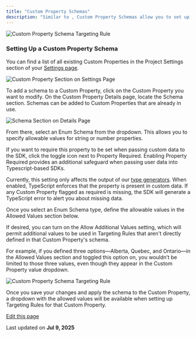 ```yaml
---
title: "Custom Property Schemas"
description: "Similar to , Custom Property Schemas allow you to set up a schema and define a list of possible values for a , which will appear in a dropdown when setting up Targeting Rules. Labels can be defined for each value to make selections more human-readable and easier to identify. This removes the need to remember valid inputs for a specific Custom Property."
---
```


![Custom Property Schema Targeting Rule](/images/platform/security-and-guardrails/assets/images/oct-2024-cust-prop-schema-targ-rule-462dbd3e3fecb097ff35b274766edc91.png)

### Setting Up a Custom Property Schema[​](#setting-up-a-custom-property-schema "Direct link to Setting Up a Custom Property Schema")

You can find a list of all existing Custom Properties in the Project Settings section of your [Settings page](https://app.devcycle.com/r/settings).

![Custom Property Section on Settings Page](/images/platform/security-and-guardrails/assets/images/oct-2024-cust-prop-settings-page-8ee6b4d6150caeefb2a1acff98bb90d6.png)

To add a schema to a Custom Property, click on the Custom Property you want to modify. On the Custom Property Details page, locate the Schema section. Schemas can be added to Custom Properties that are already in use.

![Schema Section on Details Page](/images/platform/security-and-guardrails/assets/images/oct-2024-schema-on-cust-prop-det-page-d8ceff674ec6855628813e72d6e14a8c.png)

From there, select an Enum Schema from the dropdown. This allows you to specify allowable values for string or number properties.

If you want to require this property to be set when passing custom data to the SDK, click the toggle icon next to Property Required. Enabling Property Required provides an additional safeguard when passing user data into Typescript-based SDKs.

Currently, this setting only affects the output of our [type generators](/sdk/client-side-sdks/javascript/javascript-typescript). When enabled, TypeScript enforces that the property is present in custom data. If any Custom Property flagged as required is missing, the SDK will generate a TypeScript error to alert you about missing data.

Once you select an Enum Schema type, define the allowable values in the Allowed Values section below.

If desired, you can turn on the Allow Additional Values setting, which will permit additional values to be used in Targeting Rules that aren't directly defined in that Custom Property's schema.

For example, if you defined three options—Alberta, Quebec, and Ontario—in the Allowed Values section and toggled this option on, you wouldn’t be limited to those three values, even though they appear in the Custom Property value dropdown.

![Custom Property Schema Targeting Rule](/images/platform/security-and-guardrails/assets/images/oct-2024-cust-prop-schema-filled-8eef9dae0641bc71da267e2264a18438.png)

Once you save your changes and apply the schema to the Custom Property, a dropdown with the allowed values will be available when setting up Targeting Rules for that Custom Property.

[Edit this page](https://github.com/devcyclehq/devcycle-docs/edit/main/docs/platform/security-and-guardrails/custom-property-schemas.md)

Last updated on **Jul 9, 2025**
